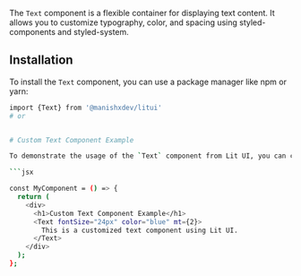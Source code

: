 The `Text` component is a flexible container for displaying text content. It allows you to customize typography, color, and spacing using styled-components and styled-system.

## Installation

To install the `Text` component, you can use a package manager like npm or yarn:

````bash
import {Text} from '@manishxdev/litui'
# or


# Custom Text Component Example

To demonstrate the usage of the `Text` component from Lit UI, you can create a custom text component with specific styles.

```jsx

const MyComponent = () => {
  return (
    <div>
      <h1>Custom Text Component Example</h1>
      <Text fontSize="24px" color="blue" mt={2}>
        This is a customized text component using Lit UI.
      </Text>
    </div>
  );
};

````
